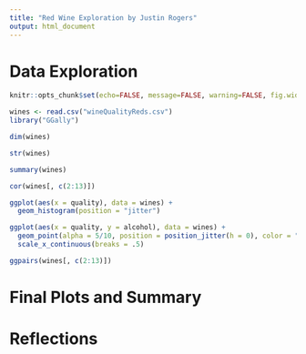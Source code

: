 ```yaml
---
title: "Red Wine Exploration by Justin Rogers"
output: html_document
---
```


# Data Exploration
```r
knitr::opts_chunk$set(echo=FALSE, message=FALSE, warning=FALSE, fig.width=12, fig.height=8)
```

```r
wines <- read.csv("wineQualityReds.csv")
library("GGally")
```

```r
dim(wines)
```

```r
str(wines)
```
```r
summary(wines)
```
```r
cor(wines[, c(2:13)])
```

```r
ggplot(aes(x = quality), data = wines) + 
  geom_histogram(position = "jitter")
```

```r
ggplot(aes(x = quality, y = alcohol), data = wines) + 
  geom_point(alpha = 5/10, position = position_jitter(h = 0), color = "orange") +
  scale_x_continuous(breaks = .5)
```
```r
ggpairs(wines[, c(2:13)])
```

# Final Plots and Summary

# Reflections


